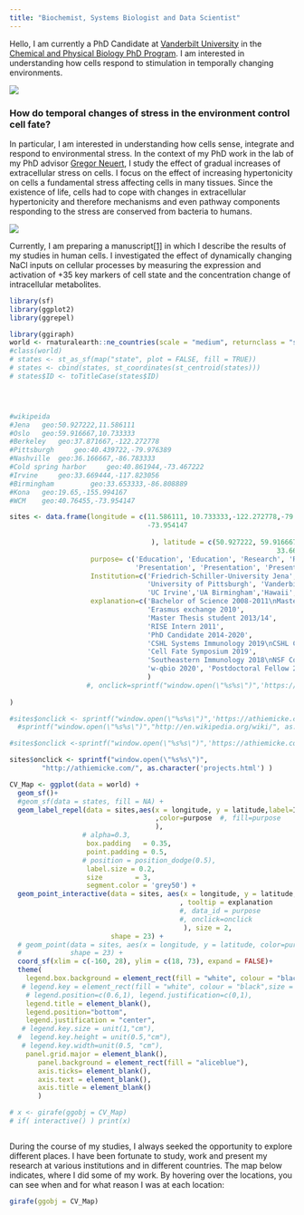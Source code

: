 ```yaml
---
title: "Biochemist, Systems Biologist and Data Scientist"
---
```





Hello, I am currently a PhD Candidate at [Vanderbilt University](https://www.vanderbilt.edu/) in the [Chemical and Physical Biology PhD Program](https://medschool.vanderbilt.edu/cpb/person/alexander-thiemicke/). I am interested in understanding how cells respond to stimulation in temporally changing environments.

![](mg_7897-web.jpg) 


### How do temporal changes of stress in the environment control cell fate?

In particular, I am interested in understanding how cells sense, integrate and respond to environmental stress. In the context of my PhD work in the lab of my PhD advisor [Gregor Neuert](https://scholar.google.com/citations?user=k2lm0AIAAAAJ), I study the effect of gradual increases of extracellular stress on cells. I focus on the effect of increasing hypertonicity on cells a fundamental stress affecting cells in many tissues. Since the existence of life, cells had to cope with changes in extracellular hypertonicity and therefore mechanisms and even pathway components responding to the stress are conserved from bacteria to humans.

![](f1.jpg) 

Currently, I am preparing a manuscript[[1]](https://athiemicke.com/publications.html) in which I describe the results of my studies in human cells. I investigated the effect of dynamically changing NaCl inputs on cellular processes by measuring the expression and activation of +35 key markers of cell state and the concentration change of intracellular metabolites.


```r
library(sf)
library(ggplot2)
library(ggrepel)

library(ggiraph)
world <- rnaturalearth::ne_countries(scale = "medium", returnclass = "sf")
#class(world)
# states <- st_as_sf(map("state", plot = FALSE, fill = TRUE))
# states <- cbind(states, st_coordinates(st_centroid(states)))
# states$ID <- toTitleCase(states$ID)




#wikipeida
#Jena 	geo:50.927222,11.586111
#Oslo 	geo:59.916667,10.733333
#Berkeley 	geo:37.871667,-122.272778
#Pittsburgh  	geo:40.439722,-79.976389
#Nashville 	geo:36.166667,-86.783333
#Cold spring harbor 	geo:40.861944,-73.467222
#Irvine 	geo:33.669444,-117.823056
#Birmingham 		geo:33.653333,-86.808889
#Kona  	geo:19.65,-155.994167
#WCM  	geo:40.76455,-73.954147

sites <- data.frame(longitude = c(11.586111, 10.733333,-122.272778,-79.976389,-86.783333,-73.467222,-117.823056,-86.808889,-155.994167,
                                  -73.954147
                                
                                   ), latitude = c(50.927222, 59.916667,37.871667,40.439722,36.166667,40.861944,
                                                                  33.669444,  33.653333,19.65,40.76455),
                    purpose= c('Education', 'Education', 'Research', 'Research', 'Education', 'Presentation',
                               'Presentation', 'Presentation', 'Presentation', 'Research'),
                    Institution=c('Friedrich-Schiller-University Jena','University of Oslo','UC Berkeley',
                                  'University of Pittsburgh', 'Vanderbilt University', 'Cold Spring Harbor',
                                  'UC Irvine','UA Birmingham','Hawaii','Weill-Cornell Medicine'),
                    explanation=c('Bachelor of Science 2008-2011\nMaster of Science 2011-2014', 
                                  'Erasmus exchange 2010', 
                                  'Master Thesis student 2013/14',
                                  'RISE Intern 2011',
                                  'PhD Candidate 2014-2020',
                                  'CSHL Systems Immunology 2019\nCSHL Cell Death 2019',
                                  'Cell Fate Symposium 2019',
                                  'Southeastern Immunology 2018\nNSF Computational Modeling Workshop 2019',
                                  'w-qbio 2020', 'Postdoctoral Fellow 2020-present'
                                  )
                   #, onclick=sprintf("window.open(\"%s%s\")",'https://athiemicke.com')
                                  
)

#sites$onclick <- sprintf("window.open(\"%s%s\")",'https://athiemicke.com')
  #sprintf("window.open(\"%s%s\")","http://en.wikipedia.org/wiki/", as.character(crimes$state) )

#sites$onclick <-sprintf("window.open(\"%s%s\")",'https://athiemicke.com', '/')

sites$onclick <- sprintf("window.open(\"%s%s\")",
        "http://athiemicke.com/", as.character('projects.html') )

CV_Map <- ggplot(data = world) +
  geom_sf()+
  #geom_sf(data = states, fill = NA) +
  geom_label_repel(data = sites,aes(x = longitude, y = latitude,label=Institution
                                    ,color=purpose  #, fill=purpose
                                    ),
                  # alpha=0.3,
                   box.padding   = 0.35,
                   point.padding = 0.5,
                  # position = position_dodge(0.5),
                   label.size = 0.2,
                   size        = 3,
                   segment.color = 'grey50') +
  geom_point_interactive(data = sites, aes(x = longitude, y = latitude, color=purpose, fill=purpose
                                          , tooltip = explanation
                                          #, data_id = purpose
                                          #, onclick=onclick
                                           ), size = 2, 
                         shape = 23) +
  # geom_point(data = sites, aes(x = longitude, y = latitude, color=purpose, fill=purpose), size = 2, 
  #            shape = 23) +
  coord_sf(xlim = c(-160, 28), ylim = c(18, 73), expand = FALSE)+
  theme(
    legend.box.background = element_rect(fill = "white", colour = "black"),
   # legend.key = element_rect(fill = "white", colour = "black",size = 1),
    # legend.position=c(0.6,1), legend.justification=c(0,1), 
    legend.title = element_blank(),
    legend.position="bottom",
    legend.justification = "center", 
   # legend.key.size = unit(1,"cm"),
  #  legend.key.height = unit(0.5,"cm"),
   # legend.key.width=unit(0.5, "cm"),
    panel.grid.major = element_blank(), 
       panel.background = element_rect(fill = "aliceblue"),
       axis.ticks= element_blank(),
       axis.text = element_blank(),
       axis.title = element_blank()
       )

# x <- girafe(ggobj = CV_Map)
# if( interactive() ) print(x)



```

During the course of my studies, I always seeked the opportunity to explore different places. I have been fortunate to study, work and present my research at various institutions and in different countries. The map below indicates, where I did some of my work. By hovering over the locations, you can see when and for what reason I was at each location:
```r
girafe(ggobj = CV_Map)
```